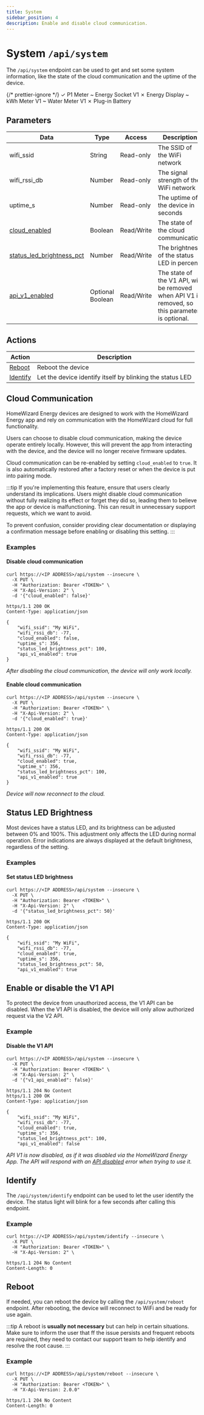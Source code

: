 ```yaml
---
title: System
sidebar_position: 4
description: Enable and disable cloud communication.
---
```



# System `/api/system`

<PreliminaryWarning />

The `/api/system` endpoint can be used to get and set some system information, like the state of the cloud communication and the uptime of the device.

{/* prettier-ignore */}
<Badge color='hw-green'>✓ P1 Meter</Badge>
<Badge color='hw-orange'>~ Energy Socket <BadgeDetail href="/docs/v1/endpoints/system">V1</BadgeDetail></Badge>
<Badge color='hw-red'>✗ Energy Display</Badge>
<Badge color='hw-orange'>~ kWh Meter <BadgeDetail href="/docs/v1/endpoints/system">V1</BadgeDetail></Badge>
<Badge color='hw-orange'>~ Water Meter <BadgeDetail href="/docs/v1/endpoints/system">V1</BadgeDetail></Badge>
<Badge color='hw-red'>✗ Plug-in Battery</Badge>

## Parameters

| Data                                                | Type             | Access     | Description                                                                                     |
| --------------------------------------------------- | ---------------- | ---------- | ----------------------------------------------------------------------------------------------- |
| wifi_ssid                                           | String           | Read-only  | The SSID of the WiFi network                                                                    |
| wifi_rssi_db                                        | Number           | Read-only  | The signal strength of the WiFi network                                                         |
| uptime_s                                            | Number           | Read-only  | The uptime of the device in seconds                                                             |
| [cloud_enabled](#cloud-communication)               | Boolean          | Read/Write | The state of the cloud communication                                                            |
| [status_led_brightness_pct](#status-led-brightness) | Number           | Read/Write | The brightness of the status LED in percent                                                     |
| [api_v1_enabled](#enable-or-disable-the-v1-api)     | Optional Boolean | Read/Write | The state of the V1 API, will be removed when API V1 is removed, so this parameter is optional. |

## Actions

| Action                | Description                                               |
| --------------------- | --------------------------------------------------------- |
| [Reboot](#reboot)     | Reboot the device                                         |
| [Identify](#identify) | Let the device identify itself by blinking the status LED |

## Cloud Communication

HomeWizard Energy devices are designed to work with the HomeWizard Energy app and rely on communication with the HomeWizard cloud for full functionality.

Users can choose to disable cloud communication, making the device operate entirely locally. However, this will prevent the app from interacting with the device, and the device will no longer receive firmware updates.

Cloud communication can be re-enabled by setting `cloud_enabled` to `true`. It is also automatically restored after a factory reset or when the device is put into pairing mode.

:::tip
If you're implementing this feature, ensure that users clearly understand its implications. Users might disable cloud communication without fully realizing its effect or forget they did so, leading them to believe the app or device is malfunctioning. This can result in unnecessary support requests, which we want to avoid.

To prevent confusion, consider providing clear documentation or displaying a confirmation message before enabling or disabling this setting.
:::

### Examples

#### Disable cloud communication

```http title="Request"
curl https://<IP ADDRESS>/api/system --insecure \
  -X PUT \
  -H "Authorization: Bearer <TOKEN>" \
  -H "X-Api-Version: 2" \
  -d '{"cloud_enabled": false}'
```

```http title="Response"
https/1.1 200 OK
Content-Type: application/json

{
    "wifi_ssid": "My WiFi",
    "wifi_rssi_db": -77,
    "cloud_enabled": false,
    "uptime_s": 356,
    "status_led_brightness_pct": 100,
    "api_v1_enabled": true
}
```

_After disabling the cloud communication, the device will only work locally._

#### Enable cloud communication

```http title="Request"
curl https://<IP ADDRESS>/api/system --insecure \
  -X PUT \
  -H "Authorization: Bearer <TOKEN>" \
  -H "X-Api-Version: 2" \
  -d '{"cloud_enabled": true}'
```

```http title="Response"
https/1.1 200 OK
Content-Type: application/json

{
    "wifi_ssid": "My WiFi",
    "wifi_rssi_db": -77,
    "cloud_enabled": true,
    "uptime_s": 356,
    "status_led_brightness_pct": 100,
    "api_v1_enabled": true
}
```

_Device will now reconnect to the cloud._

## Status LED Brightness

Most devices have a status LED, and its brightness can be adjusted between 0% and 100%. This adjustment only affects the LED during normal operation. Error indications are always displayed at the default brightness, regardless of the setting.

### Examples

#### Set status LED brightness

```http title="Request"
curl https://<IP ADDRESS>/api/system --insecure \
  -X PUT \
  -H "Authorization: Bearer <TOKEN>" \
  -H "X-Api-Version: 2" \
  -d '{"status_led_brightness_pct": 50}'
```

```http title="Response"
https/1.1 200 OK
Content-Type: application/json

{
    "wifi_ssid": "My WiFi",
    "wifi_rssi_db": -77,
    "cloud_enabled": true,
    "uptime_s": 356,
    "status_led_brightness_pct": 50,
    "api_v1_enabled": true
```

## Enable or disable the V1 API

To protect the device from unauthorized access, the V1 API can be disabled. When the V1 API is disabled, the device will only allow authorized request via the V2 API.

### Example

#### Disable the V1 API

```http title="Request"
curl https://<IP ADDRESS>/api/system --insecure \
  -X PUT \
  -H "Authorization: Bearer <TOKEN>" \
  -H "X-Api-Version: 2" \
  -d '{"v1_api_enabled": false}'
```

```http title="Response"
https/1.1 204 No Content
https/1.1 200 OK
Content-Type: application/json

{
    "wifi_ssid": "My WiFi",
    "wifi_rssi_db": -77,
    "cloud_enabled": true,
    "uptime_s": 356,
    "status_led_brightness_pct": 100,
    "api_v1_enabled": false
```

_API V1 is now disabled, as if it was disabled via the HomeWizard Energy App. The API will respond with an [API disabled](/docs/V1/error-handling#api-was-disabled) error when trying to use it._

## Identify

The `/api/system/identify` endpoint can be used to let the user identify the device. The status light will blink for a few seconds after calling this endpoint.

### Example

```http title="Request"
curl https://<IP ADDRESS>/api/system/identify --insecure \
  -X PUT \
  -H "Authorization: Bearer <TOKEN>" \
  -H "X-Api-Version: 2" \

```

```http title="Response"
https/1.1 204 No Content
Content-Length: 0
```

## Reboot

If needed, you can reboot the device by calling the `/api/system/reboot` endpoint. After rebooting, the device will reconnect to WiFi and be ready for use again.

:::tip
A reboot is **usually not necessary** but can help in certain situations. Make sure to inform the user that ff the issue persists and frequent reboots are required, they need to contact our support team to help identify and resolve the root cause.
:::

### Example

```
curl https://<IP ADDRESS>/api/system/reboot --insecure \
  -X PUT \
  -H "Authorization: Bearer <TOKEN>" \
  -H "X-Api-Version: 2.0.0"
```

```http title="Response"
https/1.1 204 No Content
Content-Length: 0
```
